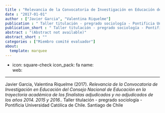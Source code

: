 ```yaml
---
title : "Relevancia de la Convocatoria de Investigación en Educación del Consejo Nacional de Educación en la trayectoria académica de los finalistas adjudicados y no adjudicados de los años 2014. 2015 y 2016."
date : "2017-01-01"
author : ["Javier Garcia", "Valentina Riquelme"]
publication : " Taller titulación - pregrado sociología - Pontificia Universidad Católica de Chile. Santiago de Chile"
publication_short : " Taller titulación - pregrado sociología - Pontificia Universidad Católica de Chile. Santiago de Chile"
abstract : "(Abstract not available)"
abstract_short : ""
categories : ["Miembro comité evaluador"]
about:
  template: marquee
---
```

- icon: square-check
  icon_pack: fa
  name:  
  web: 

---


::: {.callout-note title="How to cite this work"}

Javier Garcia, Valentina Riquelme (2017). *Relevancia de la Convocatoria de Investigación en Educación del Consejo Nacional de Educación en la trayectoria académica de los finalistas adjudicados y no adjudicados de los años 2014. 2015 y 2016.*.  Taller titulación - pregrado sociología - Pontificia Universidad Católica de Chile. Santiago de Chile

:::

